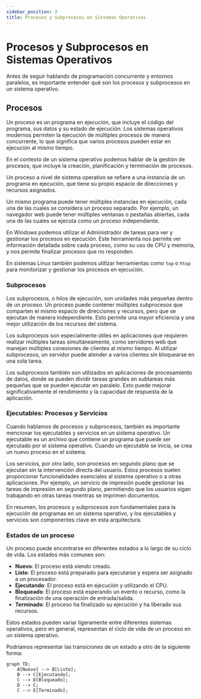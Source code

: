 ```yaml
---
sidebar_position: 3
title: Procesos y Subprocesos en Sistemas Operativos
---
```


# Procesos y Subprocesos en Sistemas Operativos

Antes de seguir hablando de programación concurrente y entornos paralelos, es importante entender qué son los procesos y subprocesos en un sistema operativo.

## Procesos

Un proceso es un programa en ejecución, que incluye el código del programa, sus datos y su estado de ejecución. Los sistemas operativos modernos permiten la ejecución de múltiples procesos de manera concurrente, lo que significa que varios procesos pueden estar en ejecución al mismo tiempo.

En el contexto de un sistema operativo podemos hablar de la gestión de procesos, que incluye la creación, planificación y terminación de procesos.  

Un proceso a nivel de sistema operativo se refiere a una instancia de un programa en ejecución, que tiene su propio espacio de direcciones y recursos asignados.

Un mismo programa puede tener múltiples instancias en ejecución, cada una de las cuales se considera un proceso separado. Por ejemplo, un navegador web puede tener múltiples ventanas o pestañas abiertas, cada una de las cuales se ejecuta como un proceso independiente.    

En Windows podemos utilizar el Administrador de tareas para ver y gestionar los procesos en ejecución. Este herramienta nos permite ver información detallada sobre cada proceso, como su uso de CPU y memoria, y nos permite finalizar procesos que no responden.  

En sistemas Linux también podemos utilizar herramientas como `top` o `htop` para monitorizar y gestionar los procesos en ejecución. 

### Subprocesos

Los subprocesos, o hilos de ejecución, son unidades más pequeñas dentro de un proceso. Un proceso puede contener múltiples subprocesos que comparten el mismo espacio de direcciones y recursos, pero que se ejecutan de manera independiente. Esto permite una mayor eficiencia y una mejor utilización de los recursos del sistema.

Los subprocesos son especialmente útiles en aplicaciones que requieren realizar múltiples tareas simultáneamente, como servidores web que manejan múltiples conexiones de clientes al mismo tiempo. Al utilizar subprocesos, un servidor puede atender a varios clientes sin bloquearse en una sola tarea.

Los subprocesos también son utilizados en aplicaciones de procesamiento de datos, donde se pueden dividir tareas grandes en subtareas más pequeñas que se pueden ejecutar en paralelo. Esto puede mejorar significativamente el rendimiento y la capacidad de respuesta de la aplicación.

### Ejecutables: Procesos y Servicios

Cuando hablamos de procesos y subprocesos, también es importante mencionar los ejecutables y servicios en un sistema operativo. Un ejecutable es un archivo que contiene un programa que puede ser ejecutado por el sistema operativo. Cuando un ejecutable se inicia, se crea un nuevo proceso en el sistema.

Los servicios, por otro lado, son procesos en segundo plano que se ejecutan sin la intervención directa del usuario. Estos procesos suelen proporcionar funcionalidades esenciales al sistema operativo o a otras aplicaciones. Por ejemplo, un servicio de impresión puede gestionar las tareas de impresión en segundo plano, permitiendo que los usuarios sigan trabajando en otras tareas mientras se imprimen documentos.

En resumen, los procesos y subprocesos son fundamentales para la ejecución de programas en un sistema operativo, y los ejecutables y servicios son componentes clave en esta arquitectura.

### Estados de un proceso

Un proceso puede encontrarse en diferentes estados a lo largo de su ciclo de vida. Los estados más comunes son:

- **Nuevo**: El proceso está siendo creado.
- **Listo**: El proceso está preparado para ejecutarse y espera ser asignado a un procesador.
- **Ejecutando**: El proceso está en ejecución y utilizando el CPU.
- **Bloqueado**: El proceso está esperando un evento o recurso, como la finalización de una operación de entrada/salida.
- **Terminado**: El proceso ha finalizado su ejecución y ha liberado sus recursos.

Estos estados pueden variar ligeramente entre diferentes sistemas operativos, pero en general, representan el ciclo de vida de un proceso en un sistema operativo.

Podríamos representar las transiciones de un estado a otro de la siguiente forma:

```mermaid
graph TD;
    A[Nuevo] --> B[Listo];
    B --> C[Ejecutando];
    C --> D[Bloqueado];
    D --> C;
    C --> E[Terminado];
```